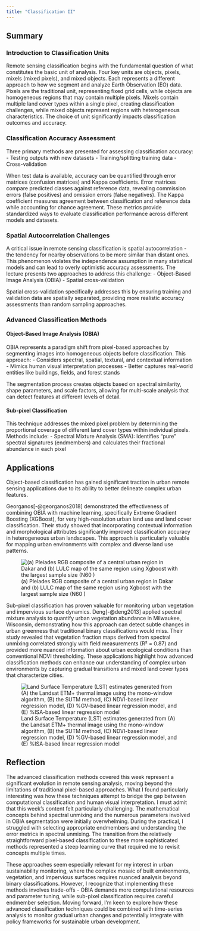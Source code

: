 ```yaml
---
title: "Classification II"
---
```


## Summary

### Introduction to Classification Units

Remote sensing classification begins with the fundamental question of what constitutes the basic unit of analysis. Four key units are objects, pixels, mixels (mixed pixels), and mixed objects. Each represents a different approach to how we segment and analyze Earth Observation (EO) data. Pixels are the traditional unit, representing fixed grid cells, while objects are homogeneous regions that may contain multiple pixels. Mixels contain multiple land cover types within a single pixel, creating classification challenges, while mixed objects represent regions with heterogeneous characteristics. The choice of unit significantly impacts classification outcomes and accuracy.

### Classification Accuracy Assessment

Three primary methods are presented for assessing classification accuracy: - Testing outputs with new datasets - Training/splitting training data - Cross-validation

When test data is available, accuracy can be quantified through error matrices (confusion matrices) and Kappa coefficients. Error matrices compare predicted classes against reference data, revealing commission errors (false positives) and omission errors (false negatives). The Kappa coefficient measures agreement between classification and reference data while accounting for chance agreement. These metrics provide standardized ways to evaluate classification performance across different models and datasets.

### Spatial Autocorrelation Challenges

A critical issue in remote sensing classification is spatial autocorrelation - the tendency for nearby observations to be more similar than distant ones. This phenomenon violates the independence assumption in many statistical models and can lead to overly optimistic accuracy assessments. The lecture presents two approaches to address this challenge: - Object-Based Image Analysis (OBIA) - Spatial cross-validation

Spatial cross-validation specifically addresses this by ensuring training and validation data are spatially separated, providing more realistic accuracy assessments than random sampling approaches.

### Advanced Classification Methods

#### Object-Based Image Analysis (OBIA)

OBIA represents a paradigm shift from pixel-based approaches by segmenting images into homogeneous objects before classification. This approach: - Considers spectral, spatial, textural, and contextual information - Mimics human visual interpretation processes - Better captures real-world entities like buildings, fields, and forest stands

The segmentation process creates objects based on spectral similarity, shape parameters, and scale factors, allowing for multi-scale analysis that can detect features at different levels of detail.

#### Sub-pixel Classification

This technique addresses the mixed pixel problem by determining the proportional coverage of different land cover types within individual pixels. Methods include: - Spectral Mixture Analysis (SMA): Identifies "pure" spectral signatures (endmembers) and calculates their fractional abundance in each pixel

## Applications

Object-based classification has gained significant traction in urban remote sensing applications due to its ability to better delineate complex urban features.

Georganos[-@georganos2018] demonstrated the effectiveness of combining OBIA with machine learning, specifically Extreme Gradient Boosting (XGBoost), for very high-resolution urban land use and land cover classification. Their study showed that incorporating contextual information and morphological attributes significantly improved classification accuracy in heterogeneous urban landscapes. This approach is particularly valuable for mapping urban environments with complex and diverse land use patterns.

![(a) Pleiades RGB composite of a central urban region in Dakar and (b) LULC map of the same region using Xgboost with the largest sample size (N60 )](qimages/7.2.png){fig-align="center"}

Sub-pixel classification has proven valuable for monitoring urban vegetation and impervious surface dynamics. Deng[-@deng2013] applied spectral mixture analysis to quantify urban vegetation abundance in Milwaukee, Wisconsin, demonstrating how this approach can detect subtle changes in urban greenness that traditional binary classifications would miss. Their study revealed that vegetation fraction maps derived from spectral unmixing correlated strongly with field measurements (R² = 0.87) and provided more nuanced information about urban ecological conditions than conventional NDVI thresholding. These applications highlight how advanced classification methods can enhance our understanding of complex urban environments by capturing gradual transitions and mixed land cover types that characterize cities.

![Land Surface Temperature (LST) estimates generated from (A) the Landsat ETM+ thermal image using the mono-window algorithm, (B) the SUTM method, (C) NDVI-based linear regression model, (D) %GV-based linear regression model, and (E) %ISA-based linear regression model](qimages/7.3.jpg){fig-align="center"}

## Reflection

The advanced classification methods covered this week represent a significant evolution in remote sensing analysis, moving beyond the limitations of traditional pixel-based approaches. What I found particularly interesting was how these techniques attempt to bridge the gap between computational classification and human visual interpretation. I must admit that this week's content felt particularly challenging. The mathematical concepts behind spectral unmixing and the numerous parameters involved in OBIA segmentation were initially overwhelming. During the practical, I struggled with selecting appropriate endmembers and understanding the error metrics in spectral unmixing. The transition from the relatively straightforward pixel-based classification to these more sophisticated methods represented a steep learning curve that required me to revisit concepts multiple times.

These approaches seem especially relevant for my interest in urban sustainability monitoring, where the complex mosaic of built environments, vegetation, and impervious surfaces requires nuanced analysis beyond binary classifications. However, I recognize that implementing these methods involves trade-offs - OBIA demands more computational resources and parameter tuning, while sub-pixel classification requires careful endmember selection. Moving forward, I'm keen to explore how these advanced classification techniques could be combined with time-series analysis to monitor gradual urban changes and potentially integrate with policy frameworks for sustainable urban development.
